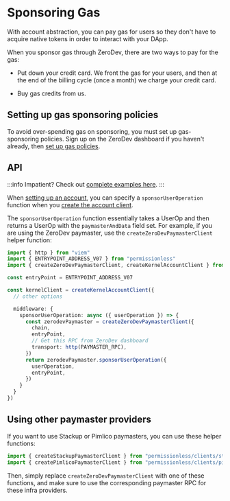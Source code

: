 # Sponsoring Gas

With account abstraction, you can pay gas for users so they don't have to acquire native tokens in order to interact with your DApp.

When you sponsor gas through ZeroDev, there are two ways to pay for the gas:

- Put down your credit card.  We front the gas for your users, and then at the end of the billing cycle (once a month) we charge your credit card.

- Buy gas credits from us.

## Setting up gas sponsoring policies

To avoid over-spending gas on sponsoring, you must set up gas-sponsoring policies.  Sign up on the ZeroDev dashboard if you haven't already, then [set up gas policies](/meta-infra/gas-policies).

## API

:::info
Impatient?  Check out [complete examples here](https://github.com/zerodevapp/zerodev-examples/blob/main/create-account/without-preset.ts).
:::

When [setting up an account](/sdk/core-api/create-account), you can specify a `sponsorUserOperation` function when you [create the account client](/sdk/core-api/create-account#create-an-account-client).

The `sponsorUserOperation` function essentially takes a UserOp and then returns a UserOp with the `paymasterAndData` field set.  For example, if you are using the ZeroDev paymaster, use the `createZeroDevPaymasterClient` helper function:

```typescript
import { http } from "viem"
import { ENTRYPOINT_ADDRESS_V07 } from "permissionless"
import { createZeroDevPaymasterClient, createKernelAccountClient } from "@zerodev/sdk"

const entryPoint = ENTRYPOINT_ADDRESS_V07

const kernelClient = createKernelAccountClient({
  // other options

  middleware: {
    sponsorUserOperation: async ({ userOperation }) => {
      const zerodevPaymaster = createZeroDevPaymasterClient({
        chain,
        entryPoint,
        // Get this RPC from ZeroDev dashboard
        transport: http(PAYMASTER_RPC),
      })
      return zerodevPaymaster.sponsorUserOperation({
        userOperation,
        entryPoint,
      })
    }
  }
})
```

## Using other paymaster providers

If you want to use Stackup or Pimlico paymasters, you can use these helper functions:

```ts
import { createStackupPaymasterClient } from "permissionless/clients/stackup"
import { createPimlicoPaymasterClient } from "permissionless/clients/pimlico"
```

Then, simply replace `createZeroDevPaymasterClient` with one of these functions, and make sure to use the corresponding paymaster RPC for these infra providers.

